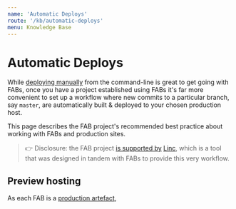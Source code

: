 ```yaml
---
name: 'Automatic Deploys'
route: '/kb/automatic-deploys'
menu: Knowledge Base
---
```


# Automatic Deploys

While [deploying manually](/guides/deploying) from the command-line is great to get going with FABs, once you have a project established using FABs it's far more convenient to set up a workflow where new commits to a particular branch, say `master`, are automatically built & deployed to your chosen production host.

This page describes the FAB project's recommended best practice about working with FABs and production sites.

> 👉 Disclosure: the FAB project [is supported by](/#contributors) [Linc](https://linc.sh), which is a tool that was designed in tandem with FABs to provide this very workflow.

## Preview hosting

As each FAB is a [production artefact](/kb/production),
